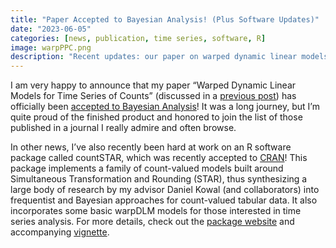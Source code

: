 ```yaml
---
title: "Paper Accepted to Bayesian Analysis! (Plus Software Updates)"
date: "2023-06-05"
categories: [news, publication, time series, software, R]
image: warpPPC.png
description: "Recent updates: our paper on warped dynamic linear models was accepted to Bayesian Analysis, and the R package countSTAR is available on CRAN!"
---
```


I am very happy to announce that my paper "Warped Dynamic Linear Models for Time Series of Counts" (discussed in a [previous post](../warpDLM-awards/index.qmd)) has officially been [accepted to Bayesian Analysis](https://doi.org/10.1214/23-BA1394)! It was a long journey, but I'm quite proud of the finished product and honored to join the list of those published in a journal I really admire and often browse.

In other news, I've also recently been hard at work on an R software package called countSTAR, which was recently accepted to [CRAN](https://cran.r-project.org/package=countSTAR)! This package implements a family of count-valued models built around Simultaneous Transformation and Rounding (STAR), thus synthesizing a large body of research by my advisor Daniel Kowal (and collaborators) into frequentist and Bayesian approaches for count-valued tabular data. It also incorporates some basic warpDLM models for those interested in time series analysis. For more details, check out the [package website](https://bking124.github.io/countSTAR/) and accompanying [vignette](https://bking124.github.io/countSTAR/articles/countSTAR.html).